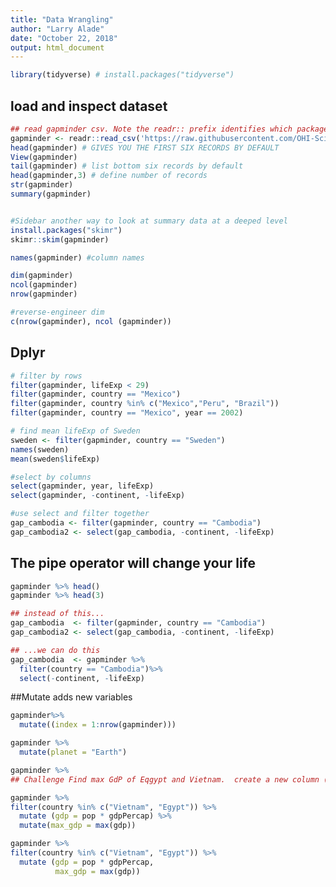 ```yaml
---
title: "Data Wrangling"
author: "Larry Alade"
date: "October 22, 2018"
output: html_document
---
```


```r
library(tidyverse) # install.packages("tidyverse")
```
## load and inspect dataset
```r
## read gapminder csv. Note the readr:: prefix identifies which package it's in
gapminder <- readr::read_csv('https://raw.githubusercontent.com/OHI-Science/data-science-training/master/data/gapminder.csv')
head(gapminder) # GIVES YOU THE FIRST SIX RECORDS BY DEFAULT
View(gapminder)
tail(gapminder) # list bottom six records by default
head(gapminder,3) # define number of records
str(gapminder)
summary(gapminder)


#Sidebar another way to look at summary data at a deeped level
install.packages("skimr")
skimr::skim(gapminder)

names(gapminder) #column names

dim(gapminder)
ncol(gapminder)
nrow(gapminder)

#reverse-engineer dim
c(nrow(gapminder), ncol (gapminder))


```

## Dplyr
```r
# filter by rows
filter(gapminder, lifeExp < 29)
filter(gapminder, country == "Mexico")
filter(gapminder, country %in% c("Mexico","Peru", "Brazil"))
filter(gapminder, country == "Mexico", year == 2002)

# find mean lifeExp of Sweden
sweden <- filter(gapminder, country == "Sweden")
names(sweden)
mean(sweden$lifeExp)

#select by columns
select(gapminder, year, lifeExp)
select(gapminder, -continent, -lifeExp)

#use select and filter together 
gap_cambodia <- filter(gapminder, country == "Cambodia")
gap_cambodia2 <- select(gap_cambodia, -continent, -lifeExp)

```

## The pipe operator will change your life
```r
gapminder %>% head()
gapminder %>% head(3)

## instead of this...
gap_cambodia  <- filter(gapminder, country == "Cambodia")
gap_cambodia2 <- select(gap_cambodia, -continent, -lifeExp) 

## ...we can do this
gap_cambodia  <- gapminder %>% 
  filter(country == "Cambodia")%>% 
  select(-continent, -lifeExp) 
```


##Mutate adds new variables
```r
gapminder%>%
  mutate((index = 1:nrow(gapminder)))

gapminder %>%
  mutate(planet = "Earth")

gapminder %>%
## Challenge Find max GdP of Eqgypt and Vietnam.  create a new column (I want just one number that is max of those countries.)

gapminder %>%  
filter(country %in% c("Vietnam", "Egypt")) %>%
  mutate (gdp = pop * gdpPercap) %>%
  mutate(max_gdp = max(gdp))

gapminder %>%  
filter(country %in% c("Vietnam", "Egypt")) %>%
  mutate (gdp = pop * gdpPercap,
          max_gdp = max(gdp))

```
























